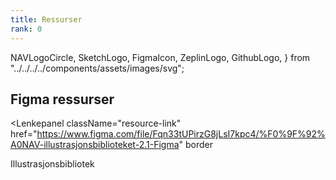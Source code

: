 ```yaml
---
title: Ressurser
rank: 0
---
```



  NAVLogoCircle,
  SketchLogo,
  FigmaIcon,
  ZeplinLogo,
  GithubLogo,
} from "../../../../components/assets/images/svg";

## Figma ressurser

<Lenkepanel
  className="resource-link"
  href="https://www.figma.com/file/Fqn33tUPirzG8jLsI7kpc4/%F0%9F%92%A0NAV-illustrasjonsbiblioteket-2.1-Figma"
  border
>
  <FigmaIcon />
  Illustrasjons&shy;bibliotek
</Lenkepanel>

